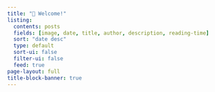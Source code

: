 ```yaml
---
title: "🤖 Welcome!"
listing:
  contents: posts
  fields: [image, date, title, author, description, reading-time]
  sort: "date desc"
  type: default
  sort-ui: false
  filter-ui: false
  feed: true
page-layout: full
title-block-banner: true
---
```



